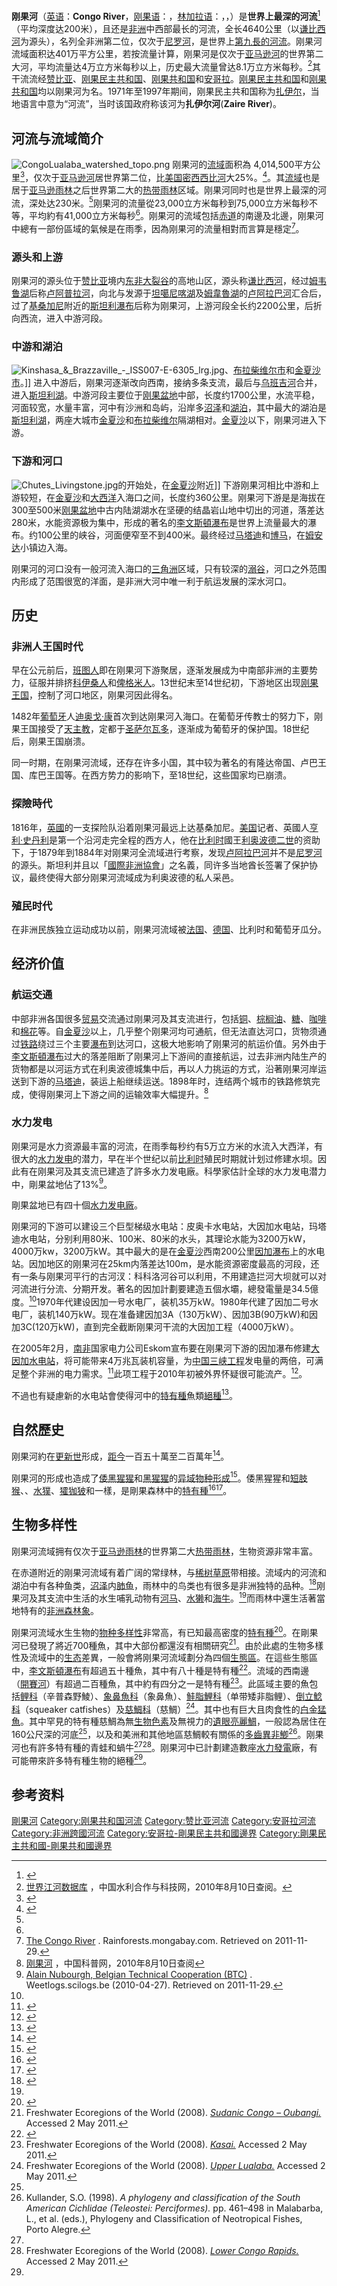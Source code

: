 {{Infobox river
| name               = 刚果河
| image              = Sunrise near Mossaka (Congo).JPG
| image_caption      = 刚果河上的日出
| map                = River Congo.svg
| subdivision_type1  = [[世界政區索引|国家]]
| subdivision_name1  = {{Collapsible list|title=流经国家列表|{{flag|安哥拉}}|{{flag|布隆迪}}|{{flag|喀麦隆}}|{{flag|中非共和国}}|{{flag|刚果民主共和国}}|{{flag|加蓬}}|{{flag|刚果共和国}}|{{flag|卢旺达}}|{{flag|坦桑尼亚}}|{{flag|赞比亚}}}}
| mouth              = [[大西洋|大西洋]]
| basin_size         = {{Convert|4014500|km2}}
| length             = {{Convert|4700|km}}
| discharge1_min     = {{Convert|23000|m3/s}}
| discharge1_avg     = {{Convert|41000|m3/s}}
| discharge1_max     = {{Convert|75000|m3/s}}
}}

'''刚果河'''（[[英语|英语]]：'''Congo River'''，[[刚果语|刚果语]]：{{lang|kg|'''Nzadi Kongo'''}}，[[林加拉语|林加拉语]]：{{lang|ln|'''Ebale Kongó'''}}，{{lang-sw|'''Mto wa Kongo'''}}，{{lang-fr|'''Fleuve Congo'''}}）是'''世界上最深的河流'''<ref>{{Cite web|url=https://mini.eastday.com/mobile/180914005122556.html?qid=qid02650&referrer=https://www.google.com.hk/|title=世界上最深的河是刚果河 平均深度达200米|accessdate=2018-10-14|last=Lee|first=Cleam|work=mini.eastday.com|language=zh-cn|archive-date=2018-10-14|archive-url=https://web.archive.org/web/20181014091732/https://mini.eastday.com/mobile/180914005122556.html?qid=qid02650&referrer=https%3A%2F%2Fwww.google.com.hk%2F|dead-url=no}}</ref>（平均深度达200米），且还是[[非洲|非洲]]中西部最长的河流，全长4640公里（以[[谦比西河|谦比西河]]为源头），名列全非洲第二位，仅次于[[尼罗河|尼罗河]]，是世界上[[世界河流列表|第九長的河流]]。刚果河流域面积达401万平方公里，若按流量计算，刚果河是仅次于[[亚马逊河|亚马逊河]]的世界第二大河，平均流量达4万立方米每秒以上，历史最大流量曾达8.1万立方米每秒。<ref>[http://www.cws.net.cn/riverdata/Search.asp?CWSNewsID=18073 世界江河数据库] {{Wayback|url=http://www.cws.net.cn/riverdata/Search.asp?CWSNewsID=18073 |date=20131022135312 }}，中国水利合作与科技网，2010年8月10日查阅。</ref>其干流流经[[赞比亚|赞比亚]]、[[刚果民主共和国|刚果民主共和国]]、[[刚果共和国|刚果共和国]]和[[安哥拉|安哥拉]]。[[刚果民主共和国|刚果民主共和国]]和[[刚果共和国|刚果共和国]]均以刚果河为名。1971年至1997年期间，刚果民主共和国称为[[扎伊尔|扎伊尔]]，当地语言中意为“河流”，当时该国政府称该河为'''扎伊尔河'''('''Zaire River''')。

== 河流与流域简介 ==
[[File:CongoLualaba_watershed_topo.png|thumb]]
刚果河的[[流域|流域]]面积為 4,014,500平方公里<ref name=bossche>{{cite book |last= Bossche |first= J.P. vanden |author2= G. M. Bernacsek |title= Source Book for the Inland Fishery Resources of Africa, Volume 1 |year= 1990 |publisher= Food and Agriculture Organization of the United Nations |isbn= 978-92-5-102983-1 |url= http://books.google.com/books?id=WLZRxM9vfXoC&pg=PA338 |pages= 338–339 |access-date= 2014-06-19 |archive-date= 2011-07-11 |archive-url= https://web.archive.org/web/20110711112611/http://books.google.com/books?id=WLZRxM9vfXoC&pg=PA338 |dead-url= no }}</ref>，仅次于[[亚马逊河|亚马逊河]]居世界第二位，比[[美国|美国]][[密西西比河|密西西比河]]大25%。<ref name="Congo_project">{{cite web|title=Congo Project|author=美国自然历史博物馆|date=2010-08-10|url=http://research.amnh.org/vz/ichthyology/congo/index_02.html|accessdate=2010-08-10|archive-date=2010-08-19|archive-url=https://web.archive.org/web/20100819113238/http://research.amnh.org/vz/ichthyology/congo/index_02.html|dead-url=no}}</ref>。其[[流域|流域]]{{link-en|剛果雨林|Congolian forests}}也是居于[[亚马逊雨林|亚马逊雨林]]之后世界第二大的[[热带雨林|热带雨林]]区域。刚果河同时也是世界上最深的河流，深处达230米。<ref name="Smithsonian2009"/>刚果河的流量從23,000立方米每秒到75,000立方米每秒不等，平均約有41,000立方米每秒<ref name=bossche/>。刚果河的流域包括[[赤道|赤道]]的南邊及北邊，刚果河中總有一部份區域的氣候是在雨季，因為刚果河的流量相對而言算是穩定<ref>[http://rainforests.mongabay.com/congo/congo_river.html The Congo River] {{Wayback|url=http://rainforests.mongabay.com/congo/congo_river.html |date=20171020093113 }}. Rainforests.mongabay.com. Retrieved on 2011-11-29.</ref>。

=== 源头和上游 ===
刚果河的源头位于[[赞比亚|赞比亚]]境内[[东非大裂谷|东非大裂谷]]的高地山区，源头称[[谦比西河|谦比西河]]，经过[[姆韦鲁湖|姆韦鲁湖]]后称[[卢阿普拉河|卢阿普拉河]]，向北与发源于[[坦噶尼喀湖|坦噶尼喀湖]]及[[姆韋魯湖|姆韋魯湖]]的[[卢阿拉巴河|卢阿拉巴河]]汇合后，过了[[基桑加尼|基桑加尼]]附近的[[博約馬瀑布|斯坦利瀑布]]后称为刚果河，上游河段全长约2200公里，后折向西流，进入中游河段。

=== 中游和湖泊 ===
[[File:Kinshasa_&_Brazzaville_-_ISS007-E-6305_lrg.jpg|thumb]]、[[布拉柴维尔|布拉柴维尔市]]和[[金夏沙|金夏沙市]]。]]
进入中游后，刚果河逐渐改向西南，接纳多条支流，最后与[[乌班吉河|乌班吉河]]合并，进入[[斯坦利湖|斯坦利湖]]。中游河段主要位于[[刚果盆地|刚果盆地]]中部，长度约1700公里，水流平稳，河面较宽，水量丰富，河中有沙洲和岛屿，沿岸多[[沼泽|沼泽]]和[[湖泊|湖泊]]，其中最大的湖泊是[[斯坦利湖|斯坦利湖]]，两座大城市[[金夏沙|金夏沙]]和[[布拉柴维尔|布拉柴维尔]]隔湖相对。[[金夏沙|金夏沙]]以下，刚果河进入下游。

=== 下游和河口 ===
[[File:Chutes_Livingstone.jpg|thumb]]的开始处，在[[金夏沙|金夏沙]]附近]]
下游刚果河相比中游和上游较短，在[[金夏沙|金夏沙]]和[[大西洋|大西洋]]入海口之间，长度约360公里。刚果河下游是是海拔在300至500米[[刚果盆地|刚果盆地]]中古内陆湖湖水在坚硬的结晶岩山地中切出的河道，落差达280米，水能资源极为集中，形成的著名的[[李文斯頓瀑布|李文斯頓瀑布]]是世界上流量最大的瀑布。约100公里的峡谷，河面便窄至不到400米。最终经过[[马塔迪|马塔迪]]和[[博马|博马]]，在[[姆安达|姆安达]]小镇边入海。

刚果河的河口没有一般河流入海口的[[三角洲|三角洲]]区域，只有较深的[[溺谷|溺谷]]，河口之外范围内形成了范围很宽的洋面，是非洲大河中唯一利于航运发展的深水河口。

== 历史 ==
=== 非洲人王国时代 ===
早在公元前后，[[班图人|班图人]]即在刚果河下游聚居，逐渐发展成为中南部非洲的主要势力，征服并排挤[[科伊桑人|科伊桑人]]和[[俾格米人|俾格米人]]。13世纪末至14世纪初，下游地区出现[[刚果王国|刚果王国]]，控制了河口地区，刚果河因此得名。

1482年[[葡萄牙|葡萄牙]]人[[迪奥戈·康|迪奥戈·康]]首次到达刚果河入海口。在葡萄牙传教士的努力下，刚果王国接受了[[天主教|天主教]]，定都于[[圣萨尔瓦多|圣萨尔瓦多]]，逐渐成为葡萄牙的保护国。18世纪后，刚果王国崩溃。

同一时期，在刚果河流域，还存在许多小国，其中较为著名的有隆达帝国、卢巴王国、库巴王国等。在西方势力的影响下，至18世纪，这些国家均已崩溃。

=== 探險時代 ===
1816年，[[英國|英國]]的一支探险队沿着刚果河最远上达基桑加尼。[[美国|美国]]记者、英國人[[亨利·史丹利|亨利·史丹利]]是第一个沿河走完全程的西方人，他在[[比利时|比利时]]國王[[利奥波德二世|利奥波德二世]]的资助下，于1879年到1884年对刚果河全流域进行考察，发现[[卢阿拉巴河|卢阿拉巴河]]并不是[[尼罗河|尼罗河]]的源头。斯坦利并且以「[[國際非洲協會|國際非洲協會]]」之名義，同许多当地酋长签署了保护协议，最终使得大部分刚果河流域成为利奥波德的私人采邑。

=== 殖民时代 ===
在非洲民族独立运动成功以前，刚果河流域被[[法国|法国]]、[[德国|德国]]、比利时和葡萄牙瓜分。

== 经济价值 ==
=== 航运交通 ===
中部非洲各国很多[[贸易|贸易]]交流通过刚果河及其支流进行，包括[[铜|铜]]、[[棕榈油|棕榈油]]、[[糖|糖]]、[[咖啡|咖啡]]和[[棉花|棉花]]等。自[[金夏沙|金夏沙]]以上，几乎整个刚果河均可通航，但无法直达河口，货物须通过[[铁路|铁路]]绕过三个主要[[瀑布|瀑布]]到达河口，这极大地影响了刚果河的航运价值。另外由于[[李文斯頓瀑布|李文斯頓瀑布]]过大的落差阻断了刚果河上下游间的直接航运，过去非洲内陆生产的货物都是以河运方式在利奥波德城集中后，再以人力挑运的方式，沿著刚果河岸运送到下游的[[马塔迪|马塔迪]]，装运上船继续运送。1898年时，连结两个城市的铁路修筑完成，使得刚果河上下游之间的运输效率大幅提升。<ref>[http://www.kepu.gov.cn/kply/gg/default.htm 刚果河] {{Wayback|url=http://www.kepu.gov.cn/kply/gg/default.htm |date=20110311092800 }}，中国科普网，2010年8月10日查阅</ref>

=== 水力发电 ===
刚果河是水力资源最丰富的河流，在雨季每秒约有5万立方米的水流入大西洋，有很大的[[水力发电|水力发电]]的潜力，早在半个世纪以前[[比利时|比利时]]殖民时期就计划过修建水坝。因此有在刚果河及其支流已建造了許多水力发电廠。科學家估計全球的水力发电潜力中，剛果盆地佔了13%<ref name="weetlogs.scilogs.be">[http://weetlogs.scilogs.be/index.php?op=ViewArticle&articleId=331&blogId=27&utm_source=twitterfeed&utm_medium=twitter Alain Nubourgh, Belgian Technical Cooperation (BTC)] {{Wayback|url=http://weetlogs.scilogs.be/index.php?op=ViewArticle&articleId=331&blogId=27&utm_source=twitterfeed&utm_medium=twitter |date=20110902053441 }}. Weetlogs.scilogs.be (2010-04-27). Retrieved on 2011-11-29.</ref>。

剛果盆地已有四十個[[水力发电廠|水力发电廠]]。

刚果河的下游可以建设三个巨型梯级水电站：皮奥卡水电站，大因加水电站，玛塔迪水电站，分别利用80米、100米、80米的水头，其理论水能为3200万kW，4000万kw，3200万kW。其中最大的是在[[金夏沙|金夏沙]]西南200公里[[印加瀑布|因加瀑布]]上的水电站。因加地区的刚果河在25km内落差达100m，是水能资源密度最高的河段，还有一条与刚果河平行的古河汊：科科洛河谷可以利用，不用建造拦河大坝就可以对河流进行分流、分期开发。著名的因加計劃要建造五個水壩，總發電量是34.5億度。<ref name="weetlogs.scilogs.be"/>1970年代建设因加一号水电厂，装机35万kW。1980年代建了因加二号水电厂，装机140万kW。现在准备建因加3A（130万kW）、因加3B(90万kW)和因加3C(120万kW)，直到完全截断刚果河干流的大因加工程（4000万kW）。

在2005年2月，[[南非|南非]]国家电力公司Eskom宣布要在刚果河下游的因加瀑布修建[[大因加水电站|大因加水电站]]，将可能带来4万兆瓦装机容量，为[[中华人民共和国|中国]][[三峡工程|三峡工程]]发电量的两倍，可满足整个非洲的电力需求。<ref>{{cite news |url=http://www.guardian.co.uk/congo/story/0,12292,1425023,00.html |title=Could a $50bn plan to tame this mighty river bring electricity to all of Africa? |work=World news |publisher=The Guardian |location=London |first=Jeevan |last=Vasagar |date=2005-02-25 |accessdate=2010-08-10 |archive-date=2008-01-07 |archive-url=https://web.archive.org/web/20080107165931/http://www.guardian.co.uk/congo/story/0,12292,1425023,00.html |dead-url=no }}</ref>此项工程于2010年初被外界怀疑很可能流产。<ref>{{cite news|url=http://paper.people.com.cn/zgnyb/html/2010-03/08/content_461664.htm|author=人民网|publisher=中国能源报|date=2010-03-08|accessdate=2010-08-10|title=刚果河上世界水电之最或将流产|archive-date=2011-03-11|archive-url=https://web.archive.org/web/20110311140150/http://paper.people.com.cn/zgnyb/html/2010-03/08/content_461664.htm|dead-url=no}}</ref>。

不過也有疑慮新的水电站會使得河中的[[特有種|特有種]]魚類[[絕種|絕種]]<ref name=RoughWaters>{{Cite web |last=Norlander |first=Britt |date=2009-04-20 |url=http://findarticles.com/p/articles/mi_m1590/is_13_65/ai_n31583235/ |title=Rough waters: one of the world's most turbulent rivers is home to a wide array of fish species. Now, large dams are threatening their future |publisher=Science World |accessdate=2014-06-19 |archive-date=2012-07-08 |archive-url=https://archive.is/20120708055831/findarticles.com/p/articles/mi_m1590/is_13_65/ai_n31583235/ |dead-url=no }}</ref>。

==自然歷史==

刚果河約在[[更新世|更新世]]形成，[[距今|距今]]一百五十萬至二百萬年<ref name="Beadle1981">{{cite book|author=Leonard C. Beadle|title=The inland waters of tropical Africa: an introduction to tropical limnology|url=http://books.google.com/books?id=iAIUAQAAIAAJ|accessdate=2011-04-02|year=1981|publisher=Longman|isbn=978-0-582-46341-7|page=475|archive-date=2014-01-05|archive-url=https://web.archive.org/web/20140105070147/http://books.google.com/books?id=iAIUAQAAIAAJ|dead-url=no}}</ref>。

刚果河的形成也造成了[[倭黑猩猩|倭黑猩猩]]和[[黑猩猩|黑猩猩]]的[[异域物种形成|异域物种形成]]<ref>{{cite journal |author=Caswell JL, Mallick S, Richter DJ, et al. |title=Analysis of chimpanzee history based on genome sequence alignments |journal=PLoS Genet. |volume=4 |issue=4 |pages=e1000057 |year=2008|pmid=18421364 |pmc=2278377 |doi=10.1371/journal.pgen.1000057 }}</ref>。倭黑猩猩和[[短肢猴|短肢猴]]、{{link-en|德赖斯长尾猴|dryas monkey}}、[[水獛|水獛]]、[[㺢㹢狓|㺢㹢狓]]和{{link-en|刚果太阳鸟|Congo peafowl}}一樣，是剛果森林中的[[特有種|特有種]]<ref>{{Cite book |last=Kingdon |first=Jonathan |authorlink=Jonathan Kingdon |year=1997 |title=The Kingdon Guide to African Mammals |url=https://archive.org/details/kingdonfieldguid00jona |publisher=Academic Press Limited |location=London |isbn=0-1240-8355-2}}</ref><ref>{{IUCN2010|assessors=BirdLife International|year=2008|id=141356|title=Afropavo congensis|downloaded=2 May 2011|version=2010.4}}</ref>。

== 生物多样性 ==
刚果河流域拥有仅次于[[亚马逊雨林|亚马逊雨林]]的世界第二大[[热带雨林|热带雨林]]，生物资源非常丰富。

在赤道附近的刚果河流域有着广阔的常绿林，与[[稀树草原|稀树草原]]带相接。流域内的河流和湖泊中有各种鱼类，[[沼泽|沼泽]]内[[肺鱼|肺鱼]]，雨林中的鸟类也有很多是非洲独特的品种。<ref>{{cite episode |title=Monster Fish of the Congo |episodelink=http://channel.nationalgeographic.com/series/explorer/3826/Overview |url= |series=Explorer |serieslink= |credits= |network=National Geographic Channel |station= |city= |airdate=2009}}</ref>刚果河及其支流中生活的水生哺乳动物有[[河马|河马]]、[[水獭|水獭]]和[[海牛|海牛]]。<ref name="Congo_project"/>而雨林中還生活著當地特有的[[非洲森林象|非洲森林象]]。

刚果河流域水生生物的[[物种多样性|物种多样性]]非常高，有已知最高密度的[[特有種|特有種]]<ref name="Smithsonian2009">{{cite web |title=Evolution in the Deepest River in the World |first=Kyle |last=Dickman |date=2009-11-03 |publisher=Smithsonian Magazine |work=Science & Nature |url=http://www.smithsonianmag.com/science-nature/Evolution-in-the-Deepest-River-in-the-World.html |accessdate=2010-08-10 |archive-date=2011-11-09 |archive-url=https://web.archive.org/web/20111109072934/http://www.smithsonianmag.com/science-nature/Evolution-in-the-Deepest-River-in-the-World.html |dead-url=no }}</ref>。在剛果河已發現了將近700種魚，其中大部份都還沒有相關研究<ref name=SudanicCongoOubangi>Freshwater Ecoregions of the World (2008). ''[http://www.feow.org/ecoregion_details.php?eco=535 Sudanic Congo – Oubangi.] {{Wayback|url=http://www.feow.org/ecoregion_details.php?eco=535 |date=20111005204356 }}'' Accessed 2 May 2011.</ref>。由於此處的生物多樣性及流域中的[[生态学|生态]]差異，一般會將刚果河流域劃分為四個[[生態區|生態區]]。在這些生態區中，[[李文斯頓瀑布|李文斯頓瀑布]]有超過五十種魚，其中有八十種是特有種<ref name=RoughWaters>{{Cite web |last=Norlander |first=Britt |date=2009-04-20 |url=http://findarticles.com/p/articles/mi_m1590/is_13_65/ai_n31583235/ |title=Rough waters: one of the world's most turbulent rivers is home to a wide array of fish species. Now, large dams are threatening their future |publisher=Science World}}</ref>。流域的西南邊（[[開賽河|開賽河]]）有超過二百種魚，其中約有四分之一是特有種<ref name=Kasai>Freshwater Ecoregions of the World (2008). ''[http://www.feow.org/ecoregion_details.php?eco=546 Kasai.] {{Wayback|url=http://www.feow.org/ecoregion_details.php?eco=546 |date=20111005204417 }}'' Accessed 2 May 2011.</ref>。此區域主要的魚包括[[鲤科|鲤科]]（辛普森野鯪）、[[象鼻魚科|象鼻魚科]]（象鼻魚）、[[鮭脂鯉科|鮭脂鯉科]]（单带矮非脂鲤）、[[倒立鯰科|倒立鯰科]]（squeaker catfishes）及[[慈鯛科|慈鯛科]]（慈鯛）<ref name=UpperLualaba>Freshwater Ecoregions of the World (2008). ''[http://www.feow.org/ecoregion_details.php?eco=545 Upper Lualaba.] {{Wayback|url=http://www.feow.org/ecoregion_details.php?eco=545 |date=20111005204143 }}'' Accessed 2 May 2011.</ref>。其中也有巨大且肉食性的[[白金猛魚|白金猛魚]]。其中罕見的特有種慈鯛為無[[生物色素|生物色素]]及無視力的[[遺眼亮麗鯛|遺眼亮麗鯛]]，一般認為居住在160公尺深的河底<ref name=RoughWaters/>，以及和美洲和其他地區慈鯛較有關係的[[多齒異非鯽|多齒異非鯽]]<ref>Kullander, S.O. (1998). ''A phylogeny and classification of the South American Cichlidae (Teleostei: Perciformes).'' pp. 461–498 in Malabarba, L., et al. (eds.), Phylogeny and Classification of Neotropical Fishes, Porto Alegre.</ref>。刚果河也有許多特有種的青蛙和蝸牛<ref name=UpperLualaba/><ref name=LowerCongoRapids>Freshwater Ecoregions of the World (2008). ''[http://www.feow.org/ecoregion_details.php?eco=549 Lower Congo Rapids.] {{Wayback|url=http://www.feow.org/ecoregion_details.php?eco=549 |date=20111005204434 }}'' Accessed 2 May 2011.</ref>。刚果河中已計劃建造數座[[水力發電|水力發電]]廠，有可能帶來許多特有種生物的絕種<ref name=RoughWaters/>。

== 参考资料 ==
{{Commons+cat|Congo_River|刚果河|Congo_River}}
{{reflist}}

{{安哥拉河流}}
{{刚果民主共和国河流}}
{{剛果共和國河流}}
{{Authority control}}
{{DEFAULTSORT:Congo}}
[[Category:剛果河|]]
[[Category:刚果共和国河流|Category:刚果共和国河流]]
[[Category:赞比亚河流|Category:赞比亚河流]]
[[Category:安哥拉河流|Category:安哥拉河流]]
[[Category:非洲跨國河流|Category:非洲跨國河流]]
[[Category:安哥拉-剛果民主共和國邊界|Category:安哥拉-剛果民主共和國邊界]]
[[Category:剛果民主共和國-剛果共和國邊界|Category:剛果民主共和國-剛果共和國邊界]]